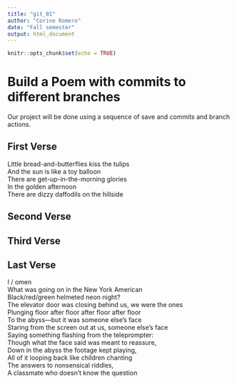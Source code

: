 ```yaml
---
title: "git_01"
author: "Corine Romero"
date: "Fall semester"
output: html_document
---
```


```r
knitr::opts_chunk$set(echo = TRUE)
```
# Build a Poem with commits to different branches
Our project will be done using a sequence of save and commits and branch actions.
<!-- Do not modify or change any text in "!--" bracketed areas such as this --- these are instructions to
you, if you change any of this the git program will notice it and compromise your git merging strategy !-->

## First Verse 
Little bread-and-butterflies kiss the tulips  
And the sun is like a toy balloon  
There are get-up-in-the-morning glories  
In the golden afternoon  
There are dizzy daffodils on the hillside  
<!--Put the first five lines of a poem by Lewis Carrol in this section!-->

## Second Verse
<!--Put the first five lines of a poem by Robert Frost here!-->

## Third Verse
<!--Put the first two verses of The Walrus and the Carpenter here!-->

## Last Verse
I / omen  
What was going on in the New York American  
Black/red/green helmeted neon night?  
The elevator door was closing behind us, we were the ones  
Plunging floor after floor after floor after floor     
To the abyss—but it was someone else’s face  
Staring from the screen out at us, someone else’s face  
Saying something flashing from the teleprompter:  
Though what the face said was meant to reassure,  
Down in the abyss the footage kept playing,  
All of it looping back like children chanting  
The answers to nonsensical riddles,    
A classmate who doesn’t know the question
<!--Put a short poem of your choice 8-20 lines,here!-->
